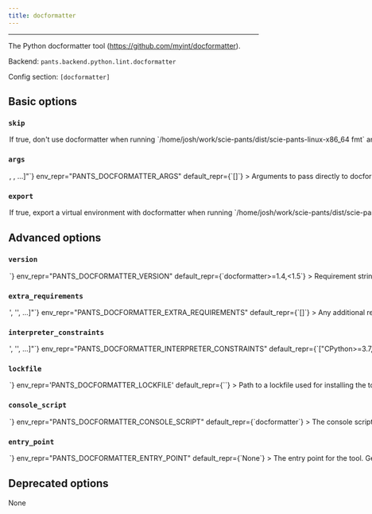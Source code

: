 ```yaml
---
title: docformatter
---
```



---

The Python docformatter tool (https://github.com/myint/docformatter).

Backend: <span className="color--primary">`pants.backend.python.lint.docformatter`</span>

Config section: <span className="color--primary">`[docformatter]`</span>

<span className={styles.options}>

## Basic options

### `skip`

<Option
  cli_repr={`--[no-]docformatter-skip`}
  env_repr="PANTS_DOCFORMATTER_SKIP"
  default_repr={`False`}
>
  If true, don&#x27;t use docformatter when running
  `/home/josh/work/scie-pants/dist/scie-pants-linux-x86_64 fmt` and
  `/home/josh/work/scie-pants/dist/scie-pants-linux-x86_64 lint`.
</Option>

### `args`

<Option
  cli_repr={`--docformatter-args="[<shell_str>, <shell_str>, ...]"`}
  env_repr="PANTS_DOCFORMATTER_ARGS"
  default_repr={`[]`}
>
  Arguments to pass directly to docformatter, e.g.
  `--docformatter-args='--wrap-summaries=100 --pre-summary-newline'`.
</Option>

### `export`

<Option
  cli_repr={`--[no-]docformatter-export`}
  env_repr='PANTS_DOCFORMATTER_EXPORT'
  default_repr={`True`}
>
If true, export a virtual environment with docformatter when running `/home/josh/work/scie-pants/dist/scie-pants-linux-x86_64 export`.

This can be useful, for example, with IDE integrations to point your editor to the tool&#x27;s binary.

</Option>

## Advanced options

### `version`

<Option
  cli_repr={`--docformatter-version=<str>`}
  env_repr="PANTS_DOCFORMATTER_VERSION"
  default_repr={`docformatter>=1.4,<1.5`}
>
  Requirement string for the tool.
</Option>

### `extra_requirements`

<Option
  cli_repr={`--docformatter-extra-requirements="['<str>', '<str>', ...]"`}
  env_repr="PANTS_DOCFORMATTER_EXTRA_REQUIREMENTS"
  default_repr={`[]`}
>
  Any additional requirement strings to use with the tool. This is useful if the
  tool allows you to install plugins or if you need to constrain a dependency to
  a certain version.
</Option>

### `interpreter_constraints`

<Option
  cli_repr={`--docformatter-interpreter-constraints="['<str>', '<str>', ...]"`}
  env_repr="PANTS_DOCFORMATTER_INTERPRETER_CONSTRAINTS"
  default_repr={`["CPython>=3.7,<4"]`}
>
  Python interpreter constraints for this tool.
</Option>

### `lockfile`

<Option
  cli_repr={`--docformatter-lockfile=<str>`}
  env_repr='PANTS_DOCFORMATTER_LOCKFILE'
  default_repr={`<default>`}
>
Path to a lockfile used for installing the tool.

Set to the string `<default>` to use a lockfile provided by Pants, so long as you have not changed the `--version` and `--extra-requirements` options, and the tool&#x27;s interpreter constraints are compatible with the default. Pants will error or warn if the lockfile is not compatible (controlled by `[python].invalid_lockfile_behavior`). See https://github.com/pantsbuild/pants/blob/release_2.14.2/src/python/pants/backend/python/lint/docformatter/docformatter.lock for the default lockfile contents.

Set to the string `<none>` to opt out of using a lockfile. We do not recommend this, though, as lockfiles are essential for reproducible builds and supply-chain security.

To use a custom lockfile, set this option to a file path relative to the build root, then run `/home/josh/work/scie-pants/dist/scie-pants-linux-x86_64 generate-lockfiles --resolve=docformatter`.

Alternatively, you can set this option to the path to a custom lockfile using pip&#x27;s requirements.txt-style, ideally with `--hash`. Set `[python].invalid_lockfile_behavior = 'ignore'` so that Pants does not complain about missing lockfile headers.

</Option>

### `console_script`

<Option
  cli_repr={`--docformatter-console-script=<str>`}
  env_repr="PANTS_DOCFORMATTER_CONSOLE_SCRIPT"
  default_repr={`docformatter`}
>
  The console script for the tool. Using this option is generally preferable to
  (and mutually exclusive with) specifying an --entry-point since console script
  names have a higher expectation of staying stable across releases of the tool.
  Usually, you will not want to change this from the default.
</Option>

### `entry_point`

<Option
  cli_repr={`--docformatter-entry-point=<str>`}
  env_repr="PANTS_DOCFORMATTER_ENTRY_POINT"
  default_repr={`None`}
>
  The entry point for the tool. Generally you only want to use this option if
  the tool does not offer a --console-script (which this option is mutually
  exclusive with). Usually, you will not want to change this from the default.
</Option>

## Deprecated options

None

</span>

